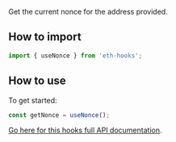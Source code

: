 Get the current nonce for the address provided.

## How to import

```typescript
import { useNonce } from 'eth-hooks';
```

## How to use

To get started:

```typescript
const getNonce = useNonce();
```

[Go here for this hooks full API documentation](../../api/modules/Hooks#usenonce).
